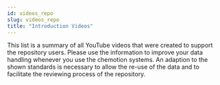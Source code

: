 ```yaml
---
id: videos_repo
slug: videos_repo
title: "Introduction Videos"
---
```



This list is a summary of all YouTube videos that were created to support the repository users.
Please use the information to improve your data handling whenever you use the chemotion systems.
An adaption to the shown standards is necessary to allow the re-use of the data and to facilitate the reviewing process of the repository.


<Gallery
  links={links_repo}
titles={titles_repo}
/>
